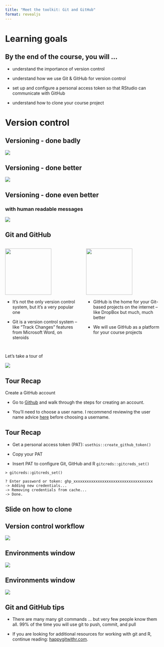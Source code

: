 ```yaml
---
title: "Meet the toolkit: Git and GitHub"
format: revealjs
---
```


# Learning goals

## By the end of the course, you will ...

::: incremental
-   understand the importance of version control

-   understand how we use Git & GitHub for version control  

-   set up and configure a personal access token so that RStudio can communicate with GitHub

-   understand how to clone your course project
:::

# Version control 

## Versioning - done badly

![](images/phd_comics_vc.gif){fig-align="center"}

## Versioning - done better

![](images/lego-steps.png){fig-align="center"}

## Versioning - done even better

### with human readable messages

![](images/lego-steps-commit-messages.png){fig-align="center"}


## Git and GitHub {.smaller}

::: columns
::: {.column width="35%"}
![](images/git-logo.png){fig-alt="Git logo" fig-align="center" width="150"}

-   It's not the only version control system, but it's a very popular one

-   Git is a version control system -- like "Track Changes" features from Microsoft Word, on steroids

:::

::: {.column width="35%"}
![](images/github-logo.png){fig-alt="GitHub logo" fig-align="center" width="150"}

-   GitHub is the home for your Git-based projects on the internet -- like DropBox but much, much better

-   We will use GitHub as a platform for your course projects

:::
:::

##  {.center}

[Let's take a tour of]{.hand-blue-large}


![](images/tech.png){fig-align="center"}



## Tour Recap 

Create a GitHub account

-   Go to [Github](https://github.com/) and walk through the steps for creating an account.

-   You’ll need to choose a user name. I recommend reviewing the user name advice [here](https://happygitwithr.com/github-acct#username-advice) before choosing a username.

## Tour Recap

-   Get a personal access token (PAT): `usethis::create_github_token()`

-   Copy your PAT 

-   Insert PAT to configure Git, GitHub and R `gitcreds::gitcreds_set()`

```
> gitcreds::gitcreds_set()

? Enter password or token: ghp_xxxxxxxxxxxxxxxxxxxxxxxxxxxxxxxxxxxx
-> Adding new credentials...
-> Removing credentials from cache...
-> Done.
```

## Slide on how to clone 



## Version control workflow {.smaller}

![](images/pcp-git.png){fig-align="center"}

## Environments window

![](images/git-tab.png){fig-align="center"}

## Environments window

![](images/buttons.png){fig-align="center"}


## Git and GitHub tips

::: incremental
-   There are many many git commands ... but very few people know them all. 99% of the time you will use git to push, commit, and pull


-   If you are looking for additional resources for working with git and R, continue reading: [happygitwithr.com](http://happygitwithr.com/). 
:::



